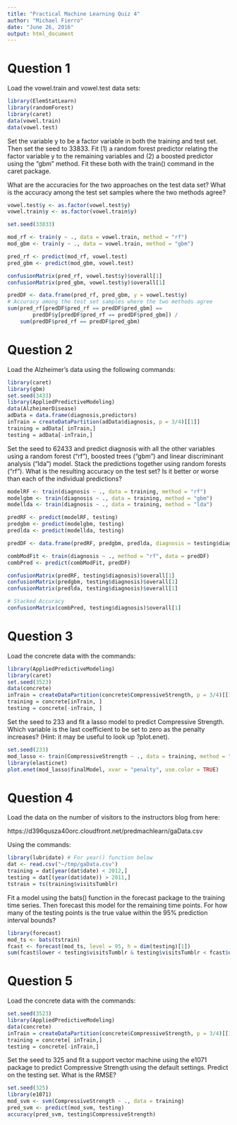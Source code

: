 ```yaml
---
title: "Practical Machine Learning Quiz 4"
author: "Michael Fierro"
date: "June 26, 2016"
output: html_document
---
```


# Question 1
Load the vowel.train and vowel.test data sets:

```r
library(ElemStatLearn)
library(randomForest)
library(caret)
data(vowel.train)
data(vowel.test)
```

Set the variable y to be a factor variable in both the training and test set. Then set the seed to 33833. Fit (1) a random forest predictor relating the factor variable y to the remaining variables and (2) a boosted predictor using the "gbm" method. Fit these both with the train() command in the caret package.

What are the accuracies for the two approaches on the test data set? What is the accuracy among the test set samples where the two methods agree?

```r
vowel.test$y <- as.factor(vowel.test$y)
vowel.train$y <- as.factor(vowel.train$y)

set.seed(33833)

mod_rf <- train(y ~ ., data = vowel.train, method = "rf")
mod_gbm <- train(y ~ ., data = vowel.train, method = "gbm")

pred_rf <- predict(mod_rf, vowel.test)
pred_gbm <- predict(mod_gbm, vowel.test)

confusionMatrix(pred_rf, vowel.test$y)$overall[1]
confusionMatrix(pred_gbm, vowel.test$y)$overall[1]

predDF <- data.frame(pred_rf, pred_gbm, y = vowel.test$y)
# Accuracy among the test set samples where the two methods agree
sum(pred_rf[predDF$pred_rf == predDF$pred_gbm] == 
        predDF$y[predDF$pred_rf == predDF$pred_gbm]) / 
    sum(predDF$pred_rf == predDF$pred_gbm)
```

# Question 2
Load the Alzheimer's data using the following commands:

```r
library(caret)
library(gbm)
set.seed(3433)
library(AppliedPredictiveModeling)
data(AlzheimerDisease)
adData = data.frame(diagnosis,predictors)
inTrain = createDataPartition(adData$diagnosis, p = 3/4)[[1]]
training = adData[ inTrain,]
testing = adData[-inTrain,]
```

Set the seed to 62433 and predict diagnosis with all the other variables using a random forest ("rf"), boosted trees ("gbm") and linear discriminant analysis ("lda") model. Stack the predictions together using random forests ("rf"). What is the resulting accuracy on the test set? Is it better or worse than each of the individual predictions?

```r
modelRF <- train(diagnosis ~ ., data = training, method = "rf")
modelgbm <- train(diagnosis ~ ., data = training, method = "gbm")
modellda <- train(diagnosis ~ ., data = training, method = "lda")

predRF <- predict(modelRF, testing)
predgbm <- predict(modelgbm, testing)
predlda <- predict(modellda, testing)

predDF <- data.frame(predRF, predgbm, predlda, diagnosis = testing$diagnosis)

combModFit <- train(diagnosis ~ ., method = "rf", data = predDF)
combPred <- predict(combModFit, predDF)

confusionMatrix(predRF, testing$diagnosis)$overall[1]
confusionMatrix(predgbm, testing$diagnosis)$overall[1]
confusionMatrix(predlda, testing$diagnosis)$overall[1]

# Stacked Accuracy
confusionMatrix(combPred, testing$diagnosis)$overall[1]
```

# Question 3
Load the concrete data with the commands:
```r
library(AppliedPredictiveModeling)
library(caret)
set.seed(3523)
data(concrete)
inTrain = createDataPartition(concrete$CompressiveStrength, p = 3/4)[[1]]
training = concrete[inTrain, ]
testing = concrete[-inTrain, ]
```

Set the seed to 233 and fit a lasso model to predict Compressive Strength. Which variable is the last coefficient to be set to zero as the penalty increases? (Hint: it may be useful to look up ?plot.enet).

```r
set.seed(233)
mod_lasso <- train(CompressiveStrength ~ ., data = training, method = "lasso")
library(elasticnet)
plot.enet(mod_lasso$finalModel, xvar = "penalty", use.color = TRUE)
```

# Question 4
Load the data on the number of visitors to the instructors blog from here:

https://d396qusza40orc.cloudfront.net/predmachlearn/gaData.csv

Using the commands:

```r
library(lubridate) # For year() function below
dat <- read.csv("~/tmp/gaData.csv")
training = dat[year(dat$date) < 2012,]
testing = dat[(year(dat$date)) > 2011,]
tstrain = ts(training$visitsTumblr)
```
Fit a model using the bats() function in the forecast package to the training time series. Then forecast this model for the remaining time points. For how many of the testing points is the true value within the 95% prediction interval bounds?

```r
library(forecast)
mod_ts <- bats(tstrain)
fcast <- forecast(mod_ts, level = 95, h = dim(testing)[1])
sum(fcast$lower < testing$visitsTumblr & testing$visitsTumblr < fcast$upper) / dim(testing)[1]
```

# Question 5
Load the concrete data with the commands:

```r
set.seed(3523)
library(AppliedPredictiveModeling)
data(concrete)
inTrain = createDataPartition(concrete$CompressiveStrength, p = 3/4)[[1]]
training = concrete[ inTrain,]
testing = concrete[-inTrain,]
```

Set the seed to 325 and fit a support vector machine using the e1071 package to predict Compressive Strength using the default settings. Predict on the testing set. What is the RMSE?

```r
set.seed(325)
library(e1071)
mod_svm <- svm(CompressiveStrength ~ ., data = training)
pred_svm <- predict(mod_svm, testing)
accuracy(pred_svm, testing$CompressiveStrength)
```